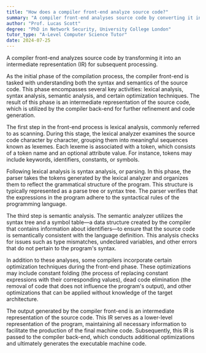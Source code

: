 ```yaml
---
title: "How does a compiler front-end analyze source code?"
summary: "A compiler front-end analyses source code by converting it into an intermediate representation for further processing."
author: "Prof. Lucas Scott"
degree: "PhD in Network Security, University College London"
tutor_type: "A-Level Computer Science Tutor"
date: 2024-07-25
---
```


A compiler front-end analyzes source code by transforming it into an intermediate representation (IR) for subsequent processing.

As the initial phase of the compilation process, the compiler front-end is tasked with understanding both the syntax and semantics of the source code. This phase encompasses several key activities: lexical analysis, syntax analysis, semantic analysis, and certain optimization techniques. The result of this phase is an intermediate representation of the source code, which is utilized by the compiler back-end for further refinement and code generation.

The first step in the front-end process is lexical analysis, commonly referred to as scanning. During this stage, the lexical analyzer examines the source code character by character, grouping them into meaningful sequences known as lexemes. Each lexeme is associated with a token, which consists of a token name and an optional attribute value. For instance, tokens may include keywords, identifiers, constants, or symbols.

Following lexical analysis is syntax analysis, or parsing. In this phase, the parser takes the tokens generated by the lexical analyzer and organizes them to reflect the grammatical structure of the program. This structure is typically represented as a parse tree or syntax tree. The parser verifies that the expressions in the program adhere to the syntactical rules of the programming language.

The third step is semantic analysis. The semantic analyzer utilizes the syntax tree and a symbol table—a data structure created by the compiler that contains information about identifiers—to ensure that the source code is semantically consistent with the language definition. This analysis checks for issues such as type mismatches, undeclared variables, and other errors that do not pertain to the program's syntax.

In addition to these analyses, some compilers incorporate certain optimization techniques during the front-end phase. These optimizations may include constant folding (the process of replacing constant expressions with their corresponding values), dead code elimination (the removal of code that does not influence the program's output), and other optimizations that can be applied without knowledge of the target architecture.

The output generated by the compiler front-end is an intermediate representation of the source code. This IR serves as a lower-level representation of the program, maintaining all necessary information to facilitate the production of the final machine code. Subsequently, this IR is passed to the compiler back-end, which conducts additional optimizations and ultimately generates the executable machine code.
    